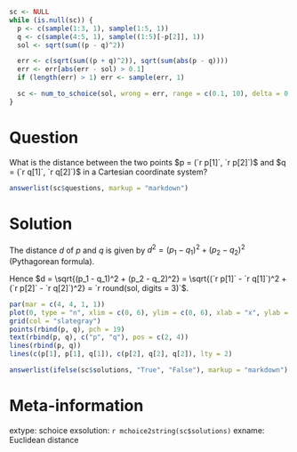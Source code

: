```r
sc <- NULL
while (is.null(sc)) {
  p <- c(sample(1:3, 1), sample(1:5, 1))
  q <- c(sample(4:5, 1), sample((1:5)[-p[2]], 1))
  sol <- sqrt(sum((p - q)^2))

  err <- c(sqrt(sum((p + q)^2)), sqrt(sum(abs(p - q))))
  err <- err[abs(err - sol) > 0.1]
  if (length(err) > 1) err <- sample(err, 1)

  sc <- num_to_schoice(sol, wrong = err, range = c(0.1, 10), delta = 0.3, digits = 3)
}
```

Question
========
What is the distance between the two points
$p = (`r p[1]`, `r p[2]`)$ and $q = (`r q[1]`, `r q[2]`)$
in a Cartesian coordinate system?

```r
answerlist(sc$questions, markup = "markdown")
```

Solution
========
The distance $d$ of $p$ and $q$ is given by
$d^2 = (p_1 - q_1)^2 + (p_2 - q_2)^2$ (Pythagorean formula).

Hence $d = \sqrt{(p_1 - q_1)^2 + (p_2 - q_2)^2} =
  \sqrt{(`r p[1]` - `r q[1]`)^2 + (`r p[2]` - `r q[2]`)^2}
   = `r round(sol, digits = 3)`$.
\
```r
par(mar = c(4, 4, 1, 1))
plot(0, type = "n", xlim = c(0, 6), ylim = c(0, 6), xlab = "x", ylab = "y")
grid(col = "slategray")
points(rbind(p, q), pch = 19)
text(rbind(p, q), c("p", "q"), pos = c(2, 4))
lines(rbind(p, q))
lines(c(p[1], p[1], q[1]), c(p[2], q[2], q[2]), lty = 2)
```

```r
answerlist(ifelse(sc$solutions, "True", "False"), markup = "markdown")
```

Meta-information
================
extype: schoice
exsolution: `r mchoice2string(sc$solutions)`
exname: Euclidean distance
